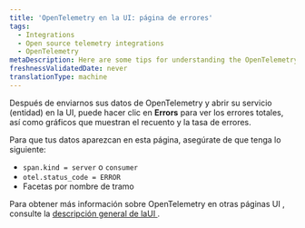 ```yaml
---
title: 'OpenTelemetry en la UI: página de errores'
tags:
  - Integrations
  - Open source telemetry integrations
  - OpenTelemetry
metaDescription: Here are some tips for understanding the OpenTelemetry errors page in the New Relic UI.
freshnessValidatedDate: never
translationType: machine
---
```


Después de enviarnos sus datos de OpenTelemetry y abrir su servicio (entidad) en la UI, puede hacer clic en <DoNotTranslate>**Errors**</DoNotTranslate> para ver los errores totales, así como gráficos que muestran el recuento y la tasa de errores.

Para que tus datos aparezcan en esta página, asegúrate de que tenga lo siguiente:

* `span.kind = server` o `consumer`
* `otel.status_code = ERROR`
* Facetas por nombre de tramo

Para obtener más información sobre OpenTelemetry en otras páginas UI , consulte la [descripción general de laUI ](/docs/more-integrations/open-source-telemetry-integrations/opentelemetry/view-your-data/opentelemetry-view-your-data).